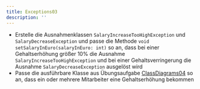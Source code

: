 ```yaml
---
title: Exceptions03
description: ''
---
```



- Erstelle die Ausnahmenklassen `SalaryIncreaseTooHighException` und
  `SalaryDecreaseException` und passe die Methode
  `void setSalaryInEuro(salaryInEuro: int)` so an, dass bei einer
  Gehaltserhöhung größer 10% die Ausnahme `SalaryIncreaseTooHighException` und
  bei einer Gehaltsverringerung die Ausnahme `SalaryDecreaseException` ausgelöst
  wird
- Passe die ausführbare Klasse aus Übungsaufgabe
  [ClassDiagrams04](../uml/class-diagrams04) so an, dass ein oder mehrere
  Mitarbeiter eine Gehaltserhöhung bekommen

<Exercise pullRequest="51" branchSuffix="exceptions/03" />
